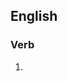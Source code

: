 {{also|Borging}}

==English==

===Verb===
{{head|en|present participle}}

# {{present participle of|borg|lang=en|nocat=1}}